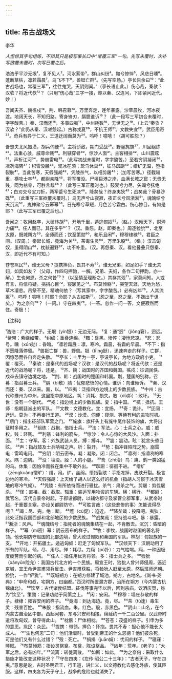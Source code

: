 ```yaml
---
---
---
```

title: 吊古战场文
---



李华

*人但惊其字句组练，不知其只是极写事长口中“常覆三军”一句。先写未覆时，次补写欲覆未覆时，次写已覆之后。*

浩浩乎平沙无垠¹，复不见人²。河水萦带³，群山纠纷⁴。黯兮惨悴⁵，风悲日曛⁶。蓬断草枯，凛若霜晨⁷。鸟飞不下⁸，兽铤亡群⁹。（先写空场。）亭长告余曰¹⁰：“此古战场也，常覆三军¹¹，往往鬼哭，天阴则闻。”（亭长语止此。）伤心哉，秦欤？汉欤？将近代欤¹²？（只用“伤心哉”三字一接，却以秦、汉连问，下即紧问近代。妙！）

吾闻夫齐、魏徭戍¹³，荆、韩召募¹⁴。万里奔走，连年暴露。沙草晨牧，河冰夜渡。地阔天长，不知归路。寄身锋刃，膈臆谁诉¹⁵？（此一段写三军初合未覆时，字字酸苦。）秦、汉而还¹⁶，多事四夷¹⁷，中州耗斁¹⁸，无世无之¹⁹。（上云“秦欤？汉欤？”此仍从秦、汉嗟怨起。）古称戎夏²⁰，不抗王师²¹。文教失宜²²，武臣用奇²³。奇兵有异于仁义，王道迂阔而莫为²⁴。呜呼！噫嘻！（胡可胜怨？）

吾想夫北风振漠，胡兵伺便²⁵。主将骄敌，期门受战²⁶。野竖旄旗²⁷，川回组练²⁸。法重心骇，威尊命贱²⁹。利镞穿骨³⁰，惊沙人面³¹。主客相排³²，山川震眩³³。声析江河³⁴，势崩雷电³⁵。（此写初战未覆时，字字酸苦。）至若穷阴凝闭³⁶，凛冽海隅³⁷；积雪没胫³⁸，坚冰在须；鸷鸟休巢³⁹，征马踟蹰⁴⁰；缯纩无温，堕指裂肤⁴¹。当此苦寒，天假强胡⁴²，凭陵杀气，以相剪屠⁴³；（加写苦寒。）径截辎重，横攻士卒⁴⁴。都尉亲降⁴⁵，将军覆没。尸填巨港之岸，血满长城之窟；无贵无贱，同为枯骨，可胜言哉⁴⁶？（此写三军正覆时也。）鼓衰兮力尽，矢竭兮弦绝⁴⁷；白刃交兮宝刀折，两军蹙兮生死决⁴⁸。降矣哉？终身夷狄⁴⁹；战矣哉？骨暴沙砾⁵⁰。（此重写三军欲覆未覆时。）鸟无声兮山寂寂，夜正长兮风浙淅⁵¹，魂魄结兮天沉沉⁵²，鬼神聚兮云幂幂⁵³。日光寒兮草短，月色苦兮霜白。伤心惨目，有如是耶？（此写三军已覆之后也。）

吾闻之：牧用赵卒，大破林胡⁵⁴，开地千里，遁逃匈奴⁵⁵。（赵。）汉倾天下，财殚力痛⁵⁶。任人而已，其在多乎⁵⁷？（汉。重怨。赵，即秦也。）周逐猃狁⁵⁸，北至太原，既城朔方⁵⁹，全师而还；饮至策勋⁶⁰，和乐且闲⁶¹，穆穆棣棣⁶²，君臣之间。（叹周。）秦起长城，竟海为关⁶³，茶毒生灵⁶⁴，万里朱股⁶⁵。（秦。）汉击匈奴，虽得阴山⁶⁶，枕骸遍野⁶⁷，功不补患。（汉。再怨秦、汉。看他叠叠只怨秦、汉，即近代不有可知。）

苍苍烝民⁶⁸，谁无父母？提携捧负，畏其不寿⁶⁹。谁无兄弟，如足如手？谁无夫妇，如宾如友？（父母，作四句押韵，一解。兄弟、夫妇，各作二句押韵，亦一解。）生也何恩，杀之何咎⁷⁰？（以至情至理断之。）其存其殁⁷¹，家莫闻知。人或有言，将信将疑。捐捐心目⁷²，寝寐见之⁷³。布莫倾觞⁷⁴，哭望天涯，天地为愁，草木凄悲。吊祭不至，精魂何依？（写其家中，字字酸苦。）必有凶年⁷⁵，人其流离⁷⁶。呜呼！噫嘻！时耶？命耶？从古如斯⁷⁷。（怨之至，怒之至，不嫌出于诅矣。）为之奈何⁷⁸？（一问。）守在四夷⁷⁹。（一答。忽作一问一答，文便寂然而住。奇极！）

【注释】

¹浩浩：广大的样子。无垠（yín银）：无边无际。
²复：通“迥”（jiǒng窘），迥远。
³紫带：紫绕如带。
⁴纠纷；重叠连绵。
⁵黯：昏黑。惨悴：凄怆悲凉。
⁶悲：悲号。曛（xún勋）：昏暗。
⁷凛若霜展：凛，寒冷。霜晨，有霜的早晨。
⁸不下：指不愿降落停留。
⁹兽铤亡群：兽，野兽。铤（tīing挺），迅速奔走的样子。亡群，因惊恐而各自奔走失散。
¹⁰亭长：十里为一亭，亭设亭长，为地方政府小吏。
¹¹覆：覆灭。
¹²秦欤：是秦代的战场呢？汉欤：是汉代的战场呢？将近代欤：还是近代的战场呢？将，还是。
¹³齐、魏：战国时的齐国和魏国。徭戍：征调民佚、戍卒去镇守边境之地。
¹⁴荆、韩：战国时的楚国和韩国。荆，楚国的别称。召募：指召募士兵。
¹⁵膈（bì敷）腈：忧郁悲愤的心情。谁诉：向谁倾诉。
¹⁶秦、汉而还：秦、汉以来。面，以。
¹⁷四夷：泛指四方边境上的少数民族。
¹⁸中州：古代称豫州为中州，这里指中原地区。耗：消耗、损失。斁（dù妒）：败坏。
¹⁹无世：没有一个朝代。
²⁰戎：指边境上的少数民族。夏：指中国。
²¹抗：抵抗。王师：指朝廷派出的军队。
²²文教：文德教化。宜：宜扬。
²³奇：诡计。
²⁴迂阔：迂远。莫为：不再奉行王道。
²⁵漠：沙漠。伺便：窥测、等待有利的进攻时机。
²⁶期门：指出征部队军营之门。
²⁷旄旗：旗杆头上有旄牛尾作装饰的旗，大将出征时多用之。
²⁸组练：战袍，借指士兵。
²⁹法：军法。心：士兵之心。威：威权。贱：轻贱。
³⁰利镞：锋利的箭头。
³¹惊沙：令人心惊的大风沙。入面：扑面。
³²主：守军。客：外族武装人员。搏：搏斗。
³³震：震动。眩：犹言头昏目眩。
³⁴声：指战鼓及士兵呐喊之声。析：裂开。
³⁵势：指冲锋陷阵之势。崩雷电：雷鸣电闪。
³⁶穷阴：阴云密布。凝：凝聚。闭：闭合。
³⁷凛冽：指凛冽的寒风。隅：边隅。
³⁸没：埋没。胫：人的小腿。
³⁹鸷（zhì治）鸟：鹰、鹤一类凶猛的鸟。休集：因怕冷而躲在集中不敢外出。
⁴⁰踟蹰：徘徊不进。
⁴¹缯纩（zēngkuàng憎旷）：缯，帛。纩，丝绵。堕指裂肤：手指冻掉，皮肤开裂。极言边地的寒冷。
⁴²天假强胡：上天给了胡人以这么好的机会（指胡人习惯于冰天雪地的寒冷气候）。
⁴³凭陵：有所依恃而进行骚扰。杀气：肃杀之气。剪屠：剪伐屠杀。
⁴⁴径：直接。截：截取。辎重：装运军用物资的车辆。横：横行。
⁴⁵都尉：武官名。汉代自景帝时起，于郡设都尉，以辅佐郡守及掌管全郡军事。从武帝时起，于重要关塞，亦设关都尉防守。
⁴⁶可胜言哉：（这些悲惨的事）怎能说得尽呢？
⁴⁷竭：尽、完。绝：断。
⁴⁸蹙（cù促）：迫近。
⁴⁹降矣哉：投降吧。夷狄：此处泛指我国西部和北部地区的少数民族。
⁵⁰战矣哉：坚持战斗吧。暴：暴露。
⁵¹淅浙：风声。
⁵²魂魄结兮：指死者的魂魄集结在一起，不肯散去。沉沉：昏暗的样子。
⁵³幂（mì密）幂：阴云密布的样子。
⁵⁴牧：李牧，战国时赵国的著名将领。他长期防守赵国的北部边境，曾大败过匈奴和秦国的军队。林胡：匈奴族的一支。
⁵⁵开地：开拓疆土。遁逃匈奴：赶走了匈奴军队。
⁵⁶汉倾天下：汉朝动用了所有的军队。倾，尽、用尽。殚：耗尽。力痫（pú扑）：力气枯竭。痫，一种因极度疲劳而引起的病。
⁵⁷任人：指任用优秀将领。多：指士兵之多。
⁵⁸猃狁（xǎnyǔn险允）：我国古代北方的一个民族。周宣王时，猃狁人曾兴师侵周，逼近京城，宜王命尹吉甫领兵反击。尹吉甫获胜，将猃狁人赶至太原，然后班师还朝。猃狁，一作“俨狁”。
⁵⁹既城朔方：在朔方修建了城池。朔方，古地名。《尚书·尧典》：“申命和叔，宅朔方，曰幽都。”西汉时所置溯方郡，治所在朔方（今内蒙古杭锦旗北）。
⁶⁰饮至：古代诸侯结盟、征伐等事完毕以后，回到宗庙，饮酒庆贺，称为“饮至”。策勋：记录功勋于简策之上。
⁶¹闲：安闲。
⁶²穆穆：墙庄恭敬的样子。棣棣：雍容安闲的样子。
⁶³竟海：到达海边。竟，尽。
⁶⁴茶（tú逢）毒生灵：残害百姓。
⁶⁵朱殷：指流血。朱，红色。殷，赤黑色。
⁶⁶阴山：山名，在今内蒙古自治区中部。西起河套，东与兴安岭相接。绵延约一千二百公里。汉武帝时遣将攻匈奴，曾夺得此山。
⁶⁷枕骸：尸体相枕。
⁶⁸苍苍：茂盛的样子。引申为多的意思。烝民：众民。
⁶⁹提携：带领。捧负：怀抱。畏其不寿：担心他不能长大成人。
⁷⁰“生也何恩”二句：他们活着时，曾受到帝王的什么恩德？他们披杀死，可是他们又有什么过错？
⁷¹殁：死亡。
⁷²捐捐（juān娟）：忧闷的样子。
⁷³寝寐：睡眠。
⁷⁴布莫倾筋：指设灵祭奠。布奠，陈设祭品。
⁷⁵凶年：荒年。《老子》：“大军之后，必有凶年。”
⁷⁶流离：转徙离散。
⁷⁷如斯：如此。
⁷⁸为之奈何：采取什么措施才能改变这种状况？
⁷⁹守在四夷：《左传·昭公二十三年》：“古者天子，守在四夷。”意思是说，古时圣明君王，行王道，讲仁义，以文德教化去感化外族，使其臣服。这样，四夷各为天子守土，战争的危险也就消失了。